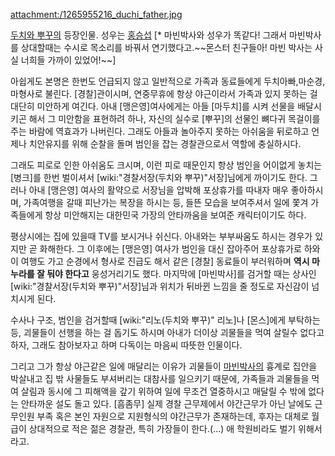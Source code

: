 attachment:/1265955216_duchi_father.jpg

[[두치와 뿌꾸]]의 등장인물. 성우는 [[홍승섭]] [* 마빈박사와 성우가 똑같다! 그래서 마빈박사를 상대할때는 수시로 목소리를 바꿔서 연기했다고.~~몬스터 친구들아! 마빈 박사는 사실 너희들 가까이 있었어!~~]

아쉽게도 본명은 한번도 언급되지 않고 일반적으로 가족과 동료들에게 두치아빠,마순경,마형사로 불린다.
[경찰]관이시며, 연중무휴에 항상 야근이라서 가족과 있지 못하는 걸 대단히 미안하게 여긴다. 아내 [맹은영]여사에게는 아들 [마두치]를 시켜 선물을 배달시키곤 해서 그 미안함을 표현하려 하나, 자신의 실수로 [뿌꾸]의 선물인 뼈다귀 목걸이를 주는 바람에 역효과가 나버린다. 그래도 아들과 놀아주지 못하는 아쉬움을 뒤로하고 언제나 치안유지를 위해 순찰을 돌며 범인을 잡는 경찰관으로서 역할에 충실하시다.

그래도 피로로 인한 아쉬움도 크시며, 이런 피로 때문인지 항상 범인을 어이없게 놓치는 [병크]를 한번 벌이셔서 [wiki:"경찰서장(두치와 뿌꾸)"서장]님에게 까이기도 한다. 그러나 아내 [맹은영] 여사의 활약으로 서장님을 압박해 포상휴가를 따내자 매우 좋아하시며, 가족여행을 갈때 피난가는 복장을 하시는 등, 들뜬 모습을 보여주셔서 일에 쫓겨 가족들에게 항상 미안해지는 대한민국 가장의 안타까움을 보여준 캐릭터이기도 하다. 

평상시에는 집에 있을때 TV를 보시거나 쉬신다. 아내와는 부부싸움도 하시는 경우가 있지만 곧 화해한다. 그 이후에는 [맹은영] 여사가 범인을 대신 잡아주어 포상휴가로 하와이 여행도 가고 순경에서 형사로 진급도 해서 같은 [경찰] 동료들이 부러워하며 '''역시 마누라를 잘 둬야 한다고''' 웅성거리기도 했다.
마지막에 [마빈박사]를 검거할 때는 상사인 [wiki:"경찰서장(두치와 뿌꾸)"서장]님과 위치가 뒤바뀐 느낌을 줄 정도로 자신감이 넘치시게 된다.   

수사나 구조, 범인을 검거할때 [wiki:"리노(두치와 뿌꾸)" 리노]나 [몬스]에게 부탁하는 등, 괴물들이 선행을 하는 걸 돕기도 하시며 아내가 더이상 괴물들을 먹여 살릴수 없다고 하자, 그래도 참아보자고 하며 다독이는 마음씨 따뜻한 인물이다.

그리고 그가 항상 야근같은 일에 매달리는 이유가 괴물들이 [[마빈박사]]의 흉계로 집안을 박살내고 집 밖 사물들도 부셔버리는 대참사를 일으키기 때문에, 가족들과 괴물들을 먹여 살림과 동시에 그 피해액을 갚기 위하여 일에 무조건 열중하시고 매달릴 수 밖에 없다는 안타까운 설도 돌고 있다. [흠좀무] 실제 경찰 근무제에서 야간근무가 아닌 날에도 근무인원 부족 혹은 본인 자원으로 지원형식의 야간근무가 존재하는데, 후자는 대체로 월급이 상대적으로 적은 젊은 경찰관, 특히 가장들이 한다.(...) 애 학원비라도 벌기 위해서라고.
